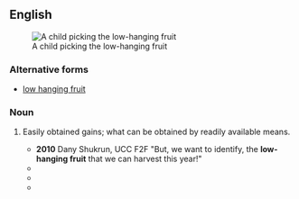 ==English==
[[Image:Gerard van Honthorst 008.jpg|thumb|A child picking the low-hanging fruit]]

===Alternative forms===
* [[low hanging fruit]]

===Noun===
{{en-noun|head=[[low]]-[[hanging]] [[fruit]]}}

# {{context|idiomatic|lang=en}} Easily obtained gains; what can be obtained by readily available means.
#* '''2010'''  Dany Shukrun, UCC F2F "But, we want to identify, the '''low-hanging fruit''' that we can harvest this year!"
#* {{quote-book|title=Whistling Past Dixie: How Democrats Can Win Without the South|page=166|author=Thomas F. Schaller|year=2008|passage=But, Florida aside, the '''low-hanging fruit''' is not in Dixie.}}
#* {{quote-book|title=Environmental Policy and Corporate Behaviour|page=97|author=Nick Johnstone|year=2007|passage=the '''low-hanging fruit''' are picked first}}
#* {{quote-book|title=The Natural Step for Communities: How Cities and Towns Can Change to |page=201|author=Sarah James|oauthors=Torbjörn Lahti|year=2004|passage='''Low-hanging fruits''' are those actions that garner early agreement and that are obtainable in the short run.}}